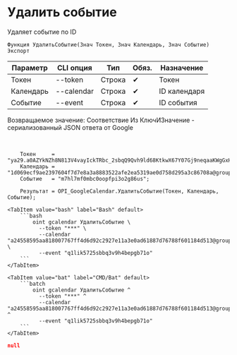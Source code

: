 ﻿---
sidebar_position: 7
---


# Удалить событие
 Удаляет событие по ID



`Функция УдалитьСобытие(Знач Токен, Знач Календарь, Знач Событие) Экспорт`

  | Параметр | CLI опция | Тип | Обяз. | Назначение |
  |-|-|-|-|-|
  | Токен | --token | Строка | &#x2714; | Токен |
  | Календарь | --calendar | Строка | &#x2714; | ID календаря |
  | Событие | --event | Строка | &#x2714; | ID события |

  
  Возвращаемое значение:   Соответствие Из КлючИЗначение - сериализованный JSON ответа от Google

<br/>




```bsl title="Пример использования для 1С:Предприятие/OneScript"
    Токен     = "ya29.a0AZYkNZh8N813V4vayIckTRbc_2sbqQ9Qvh9ld68KtkwX67Y07Gj9neqaaKWgGxHGdvfHxtxm3lCPFl6upMYa9VfW7k6F_CsxozwLUPnYq...";
    Календарь = "1d069ecf9ae2397604f7d7e8a3a8883522afe2ea5319ae0d758d295a3c86708a@group.calendar.google.com";
    Событие   = "m7hl7mf0mbc0oopfpi3o2g86us";

    Результат = OPI_GoogleCalendar.УдалитьСобытие(Токен, Календарь, Событие);
```
    

 <Tabs>
  
    <TabItem value="bash" label="Bash" default>
        ```bash
            oint gcalendar УдалитьСобытие \
              --token "***" \
              --calendar "a24558595aa818007767ff4d6d92c2927e11a3e0ad61887d76788f601184d513@group.calendar.google.com" \
              --event "q1lik5725sbbq3v9h4bepgb71o"
        ```
    </TabItem>
  
    <TabItem value="bat" label="CMD/Bat" default>
        ```batch
            oint gcalendar УдалитьСобытие ^
              --token "***" ^
              --calendar "a24558595aa818007767ff4d6d92c2927e11a3e0ad61887d76788f601184d513@group.calendar.google.com" ^
              --event "q1lik5725sbbq3v9h4bepgb71o"
        ```
    </TabItem>
</Tabs>


```json title="Результат"
null
```
